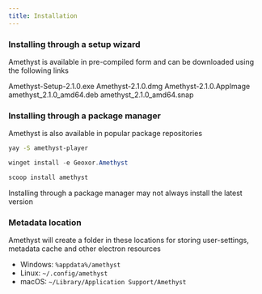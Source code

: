 ```yaml
---
title: Installation
---
```


### Installing through a setup wizard
Amethyst is available in pre-compiled form and can be downloaded using the following links

<CardGroup cols={2}>
  <Card
    title="Windows"
    icon="windows"
    href="https://github.com/Geoxor/Amethyst/releases/download/v2.1.0/Amethyst-Setup-2.1.0.exe"
  >
    Amethyst-Setup-2.1.0.exe
  </Card>
    <Card
    title="Macos"
    icon="Apple"
    href="https://github.com/Geoxor/Amethyst/releases/download/v2.1.0/Amethyst-2.1.0.dmg"
  >
    Amethyst-2.1.0.dmg
  </Card>
</CardGroup>

<CardGroup cols={3}>
  <Card
    title="Linux AppImage"
    icon="Linux"
    href="https://github.com/Geoxor/Amethyst/releases/download/v2.1.0/Amethyst-2.1.0.AppImage"
  >
    Amethyst-2.1.0.AppImage
  </Card>
    <Card
    title="Linux .deb"
    icon="Linux"
    href="https://github.com/Geoxor/Amethyst/releases/download/v2.1.0/amethyst_2.1.0_amd64.deb"
  >
    amethyst_2.1.0_amd64.deb
  </Card>
      <Card
    title="Linux .snap"
    icon="Linux"
    href="https://github.com/Geoxor/Amethyst/releases/download/v2.1.0/amethyst_2.1.0_amd64.snap"
  >
    amethyst_2.1.0_amd64.snap
  </Card>
</CardGroup>

### Installing through a package manager
Amethyst is also available in popular package repositories

<CodeGroup>

```bash yay
yay -S amethyst-player
```

```powershell winget
winget install -e Geoxor.Amethyst
```

```powershell scoop
scoop install amethyst
```

</CodeGroup>

<Note>Installing through a package manager may not always install the latest version</Note>

### Metadata location

Amethyst will create a folder in these locations for storing user-settings, metadata cache and other electron resources

- Windows:   `%appdata%/amethyst`
- Linux:   `~/.config/amethyst`
- macOS: `~/Library/Application Support/Amethyst`
